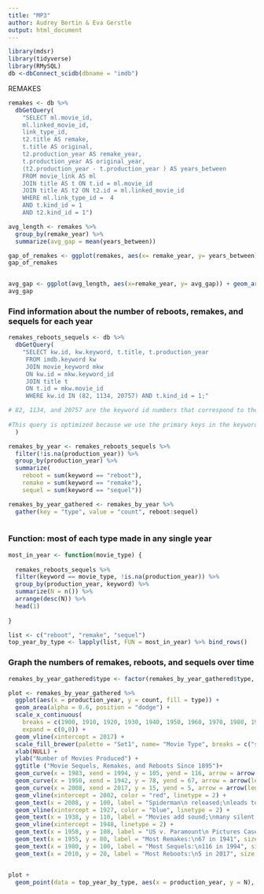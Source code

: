 ```yaml
---
title: "MP3"
author: Audrey Bertin & Eva Gerstle
output: html_document
---
```


```r
library(mdsr)
library(tidyverse)
library(RMySQL)
db <-dbConnect_scidb(dbname = "imdb")

```
REMAKES 
```r

remakes <- db %>% 
  dbGetQuery(
    "SELECT ml.movie_id, 
    ml.linked_movie_id, 
    link_type_id, 
    t2.title AS remake, 
    t.title AS original, 
    t2.production_year AS remake_year,
    t.production_year AS original_year,
    (t2.production_year - t.production_year ) AS years_between
    FROM movie_link AS ml
    JOIN title AS t ON t.id = ml.movie_id
    JOIN title AS t2 ON t2.id = ml.linked_movie_id
    WHERE ml.link_type_id =  4
    AND t.kind_id = 1
    AND t2.kind_id = 1")

```

```r

avg_length <- remakes %>%
  group_by(remake_year) %>%
  summarize(avg_gap = mean(years_between))

```

```r
gap_of_remakes <- ggplot(remakes, aes(x= remake_year, y= years_between)) + geom_point(alpha= .5)
gap_of_remakes


avg_gap <- ggplot(avg_length, aes(x=remake_year, y= avg_gap)) + geom_area()
avg_gap
```


### Find information about the number of reboots, remakes, and sequels for each year

```r

remakes_reboots_sequels <- db %>%
  dbGetQuery(
    "SELECT kw.id, kw.keyword, t.title, t.production_year 
     FROM imdb.keyword kw
     JOIN movie_keyword mkw 
     ON kw.id = mkw.keyword_id
     JOIN title t
     ON t.id = mkw.movie_id
     WHERE kw.id IN (82, 1134, 20757) AND t.kind_id = 1;"

# 82, 1134, and 20757 are the keyword id numbers that correspond to the      keywords remake, reboot, and sequel.
    
#This query is optimized because we use the primary keys in the keyword      and title tables to join. When we use "where" to select the IDs from         title and keyword, SQL only has to look at 1 and 3 rows, respectively. On movie keyword, keyword id is indexed, so we only have to look at 32 rows     when referencing that table! Therefore, this query is extremely fast.
  )

remakes_by_year <- remakes_reboots_sequels %>%
  filter(!is.na(production_year)) %>%
  group_by(production_year) %>%
  summarize(
    reboot = sum(keyword == "reboot"),
    remake = sum(keyword == "remake"),
    sequel = sum(keyword == "sequel"))

remakes_by_year_gathered <- remakes_by_year %>%
  gather(key = "type", value = "count", reboot:sequel)



```

### Function: most of each type made in any single year
```r
most_in_year <- function(movie_type) {
  
  remakes_reboots_sequels %>%
  filter(keyword == movie_type, !is.na(production_year)) %>%
  group_by(production_year, keyword) %>%
  summarize(N = n()) %>%
  arrange(desc(N)) %>%
  head(1)
  
}

list <- c("reboot", "remake", "sequel")
top_year_by_type <- lapply(list, FUN = most_in_year) %>% bind_rows()

```


### Graph the numbers of remakes, reboots, and sequels over time

```r

remakes_by_year_gathered$type <- factor(remakes_by_year_gathered$type, levels = c("sequel", "remake", "reboot"))

plot <- remakes_by_year_gathered %>%
  ggplot(aes(x = production_year, y = count, fill = type)) +
  geom_area(alpha = 0.6, position = "dodge") +
  scale_x_continuous(
    breaks = c(1900, 1910, 1920, 1930, 1940, 1950, 1960, 1970, 1980, 1990, 2000, 2010, 2020),
    expand = c(0,0)) + 
  geom_vline(xintercept = 2017) +
  scale_fill_brewer(palette = "Set1", name= "Movie Type", breaks = c("sequel","remake", "reboot"), labels = c("Sequel", "Remake", "Reboot")) +
  xlab(NULL) +
  ylab("Number of Movies Produced") +
  ggtitle ("Movie Sequels, Remakes, and Reboots Since 1895")+
  geom_curve(x = 1983, xend = 1994, y = 105, yend = 116, arrow = arrow(length = unit(0.3,"cm")), curvature = -0.5) +
  geom_curve(x = 1950, xend = 1942, y = 78, yend = 67, arrow = arrow(length = unit(0.3, "cm")), curvature = -0.5) +
  geom_curve(x = 2008, xend = 2017, y = 15, yend = 5, arrow = arrow(length = unit(0.3, "cm")), curvature = 0.5) +
  geom_vline(xintercept = 2002, color = "red", linetype = 2) +
  geom_text(x = 2008, y = 100, label = "Spiderman\n released;\nleads to\nsuperhero\nmovie boom", color = "red", size = 4) + 
  geom_vline(xintercept = 1927, color = "blue", linetype = 2) +
  geom_text(x = 1938, y = 110, label = "Movies add sound;\nmany silent films\nstart being remade", color = "blue", size = 4) +
  geom_vline(xintercept = 1948, linetype = 2) + 
  geom_text(x = 1958, y = 108, label = "US v. Paramount\n Pictures Case\nBreaks Up\nStudio System", size = 4) +
  geom_text(x = 1955, y = 80, label = "Most Remakes:\n67 in 1941", size = 4) +
  geom_text(x = 1980, y = 100, label = "Most Sequels:\n116 in 1994", size = 4) +
  geom_text(x = 2010, y = 20, label = "Most Reboots:\n5 in 2017", size = 4) 


plot +
  geom_point(data = top_year_by_type, aes(x = production_year, y = N), shape = 21, size = 1, fill = "white", color = "black") 

```


